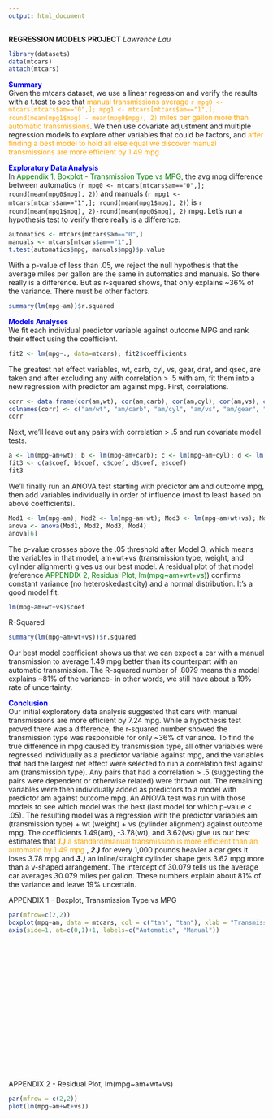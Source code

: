 ```yaml
---
output: html_document
---
```

**REGRESSION MODELS PROJECT**
*Lawrence Lau*
```r
library(datasets)
data(mtcars)
attach(mtcars)
```
**<font color=blue>Summary</font>**<br>
Given the mtcars dataset, we use a linear regression and verify the results with a t.test to see that <font color=orange>manual transmissions average `r mpg0 <- mtcars[mtcars$am=="0",]; mpg1 <- mtcars[mtcars$am=="1",]; round(mean(mpg1$mpg) - mean(mpg0$mpg), 2)` miles per gallon more than automatic transmissions</font>. We then use covariate adjustment and multiple regression models to explore other variables that could be factors, and <font color=orange>after finding a best model to hold all else equal we discover manual transmissions are more efficient by 1.49 mpg </font>.

**<font color=blue>Exploratory Data Analysis</font>**<br>
In <font color=green>Appendix 1, Boxplot - Transmission Type vs MPG</font>, the avg mpg difference between automatics (`r mpg0 <- mtcars[mtcars$am=="0",]; round(mean(mpg0$mpg), 2)`) and manuals (`r mpg1 <- mtcars[mtcars$am=="1",]; round(mean(mpg1$mpg), 2)`) is `r round(mean(mpg1$mpg), 2)-round(mean(mpg0$mpg), 2)` mpg. Let's run a hypothesis test to verify there really is a difference.
```r
automatics <- mtcars[mtcars$am=="0",]
manuals <- mtcars[mtcars$am=="1",]
t.test(automatics$mpg, manuals$mpg)$p.value
```
With a p-value of less than .05, we reject the null hypothesis that the average miles per gallon are the same in automatics and manuals.  So there really is a difference.  But as r-squared shows, that only explains ~36% of the variance. There must be other factors.
```r
summary(lm(mpg~am))$r.squared
```

**<font color=blue> Models Analyses</font>**<br>
We fit each individual predictor variable against outcome MPG and rank their effect using the coefficient. 
```r
fit2 <- lm(mpg~., data=mtcars); fit2$coefficients
```
The greatest net effect variables, wt, carb, cyl, vs, gear, drat, and qsec, are taken and after excluding any with correlation > .5 with am, fit them into a new regression with predictor am against mpg. First, correlations. 
```r
corr <- data.frame(cor(am,wt), cor(am,carb), cor(am,cyl), cor(am,vs), cor(am,gear), cor(am,drat), cor(am,qsec))
colnames(corr) <- c("am/wt", "am/carb", "am/cyl", "am/vs", "am/gear", "am/drat", "am/qsec")
corr
```
Next, we'll leave out any pairs with correlation > .5 and run covariate model tests.
```r
a <- lm(mpg~am+wt); b <- lm(mpg~am+carb); c <- lm(mpg~am+cyl); d <- lm(mpg~am+vs); e <- lm(mpg~am+qsec)
fit3 <- c(a$coef, b$coef, c$coef, d$coef, e$coef)
fit3
```
We'll finally run an ANOVA test starting with predictor am and outcome mpg, then add variables individually in order of influence (most to least based on above coefficients). 
```r
Mod1 <- lm(mpg~am); Mod2 <- lm(mpg~am+wt); Mod3 <- lm(mpg~am+wt+vs); Mod4 <- lm(mpg~am+wt+vs+cyl)
anova <- anova(Mod1, Mod2, Mod3, Mod4)
anova[6]
```
The p-value crosses above the .05 threshold after Model 3, which means the variables in that model, am+wt+vs (transmission type, weight, and cylinder alignment) gives us our best model. A residual plot of that model (reference <font color=green>APPENDIX 2, Residual Plot, lm(mpg~am+wt+vs)</font>) confirms constant variance (no heteroskedasticity) and a normal distribution.  It's a good model fit.
```r
lm(mpg~am+wt+vs)$coef
```
R-Squared
```r
summary(lm(mpg~am+wt+vs))$r.squared
```
Our best model coefficient shows us that we can expect a car with a manual transmission to average 1.49 mpg better than its counterpart with an automatic transmission. The R-squared number of .8079 means this model explains ~81% of the variance-  in other words, we still have about a 19% rate of uncertainty.  

**<font color=blue>Conclusion</font>**<br>
Our initial exploratory data analysis suggested that cars with manual transmissions are more efficient by 7.24 mpg.  While a hypothesis test proved there was a difference, the r-squared number showed the transmission type was responsible for only ~36% of variance.  To find the true difference in mpg caused by transmission type, all other variables were regressed individually as a predictor variable against mpg, and the variables that had the largest net effect were selected to run a correlation test against am (transmission type). Any pairs that had a correlation > .5 (suggesting the pairs were dependent or otherwise related) were thrown out.  The remaining variables were then individually added as predictors to a model with predictor am against outcome mpg. An ANOVA test was run with those models to see which model was the best (last model for which p-value < .05). The resulting model was a regression with the predictor variables am (transmission type) + wt (weight) + vs (cylinder alignment) against outcome mpg.  The coefficients 1.49(am), -3.78(wt), and 3.62(vs) give us our best estimates that ***<font color=orange>1.)*** a standard/manual transmission is more efficient than an automatic by 1.49 mpg </font>, ***2.)*** for every 1,000 pounds heavier a car gets it loses 3.78 mpg and ***3.)*** an inline/straight cylinder shape gets 3.62 mpg more than a v-shaped arrangement.  The intercept of 30.079 tells us the average car averages 30.079 miles per gallon. These numbers explain about 81% of the variance and leave 19% uncertain.  


APPENDIX 1 - Boxplot, Transmission Type vs MPG

```r
par(mfrow=c(2,2))
boxplot(mpg~am, data = mtcars, col = c("tan", "tan"), xlab = "Transmission Type", ylab = "MPG", main = "Transmission Type vs MPG", xaxt="n")
axis(side=1, at=c(0,1)+1, labels=c("Automatic", "Manual"))
```

<br><br><br><br><br><br><br><br><br><br><br><br><br><br><br><br>
APPENDIX 2 - Residual Plot, lm(mpg~am+wt+vs)
```r
par(mfrow = c(2,2))
plot(lm(mpg~am+wt+vs))
```